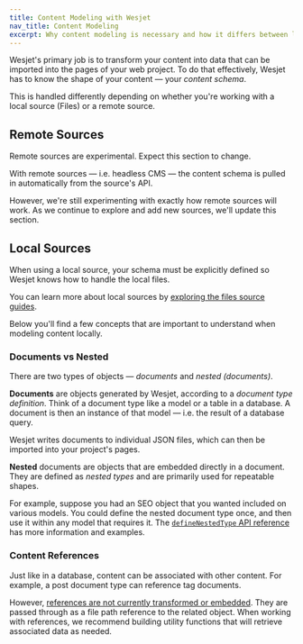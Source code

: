 ```yaml
---
title: Content Modeling with Wesjet
nav_title: Content Modeling
excerpt: Why content modeling is necessary and how it differs between local and remote sources.
---
```


Wesjet's primary job is to transform your content into data that can be imported into the pages of your web project. To do that effectively, Wesjet has to know the shape of your content — your _content schema_.

This is handled differently depending on whether you're working with a local source (Files) or a remote source.

## Remote Sources

<Callout>
  Remote sources are experimental. Expect this section to change.
</Callout>

With remote sources — i.e. headless CMS — the content schema is pulled in automatically from the source's API.

However, we're still experimenting with exactly how remote sources will work. As we continue to explore and add new sources, we'll update this section.

## Local Sources

When using a local source, your schema must be explicitly defined so Wesjet knows how to handle the local files.

You can learn more about local sources by [exploring the files source guides](/docs/sources/files).

Below you'll find a few concepts that are important to understand when modeling content locally.

### Documents vs Nested

There are two types of objects — _documents_ and _nested (documents)_.

**Documents** are objects generated by Wesjet, according to a _document type definition_. Think of a document type like a model or a table in a database. A document is then an instance of that model — i.e. the result of a database query.

Wesjet writes documents to individual JSON files, which can then be imported into your project's pages.

**Nested** documents are objects that are embedded directly in a document. They are defined as _nested types_ and are primarily used for repeatable shapes.

For example, suppose you had an SEO object that you wanted included on various models. You could define the nested document type once, and then use it within any model that requires it. The [`defineNestedType` API reference](/docs/reference/source-files/define-nested-type) has more information and examples.

### Content References

Just like in a database, content can be associated with other content. For example, a post document type can reference tag documents.

However, [references are not currently transformed or embedded](/docs/reference/source-files/field-types#reference). They are passed through as a file path reference to the related object. When working with references, we recommend building utility functions that will retrieve associated data as needed.
